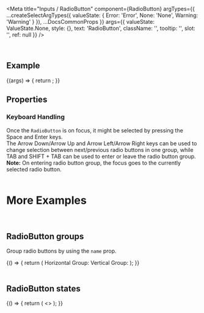 
<Meta
  title="Inputs / RadioButton"
  component={RadioButton}
  argTypes={{
    ...createSelectArgTypes({
      valueState: {
        Error: 'Error',
        None: 'None',
        Warning: 'Warning'
      }
    }),
    ...DocsCommonProps
  }}
  args={{
    valueState: ValueState.None,
    style: {},
    text: 'RadioButton',
    className: '',
    tooltip: '',
    slot: '',
    ref: null
  }}
/>

<DocsHeader />

<br />

## Example

<Canvas>
  <Story name="Default">
    {(args) => {
      return <RadioButton {...args} />;
    }}
  </Story>
</Canvas>

## Properties

<ArgsTable story="." />
<div
  style={{
    fontFamily: 'var(--sapFontFamily)',
    fontSize: 'var(--sapFontSize)',
    color: 'var(--sapTextColor)'
  }}
>
  <h3>Keyboard Handling</h3>
  Once the <code>RadioButton</code> is on focus, it might be selected by pressing the Space and Enter keys. <br />
  The Arrow Down/Arrow Up and Arrow Left/Arrow Right keys can be used to change selection between next/previous radio
  buttons in one group, while TAB and SHIFT + TAB can be used to enter or leave the radio button group. <br />
  <b>Note:</b> On entering radio button group, the focus goes to the currently selected radio button.
</div>

<br />

# More Examples

<br />

## RadioButton groups

Group radio buttons by using the `name` prop.

<Canvas>
  <Story name="RadioButton groups">
    {() => {
      return (
        <FlexBox style={{ width: '600px' }} justifyContent={FlexBoxJustifyContent.SpaceBetween}>
          <FlexBox alignItems={FlexBoxAlignItems.Center}>
            <Label>Horizontal Group: </Label>
            <RadioButton name="GroupA" text="Option A" />
            <RadioButton name="GroupA" text="Option B" />
            <RadioButton name="GroupA" text="Option C" />
          </FlexBox>
          <FlexBox direction={FlexBoxDirection.Column}>
            <Label>Vertical Group: </Label>
            <RadioButton name="GroupB" text="Neutral" valueState={ValueState.None} />
            <RadioButton name="GroupB" text="Warning" valueState={ValueState.Warning} />
            <RadioButton name="GroupB" text="Critical" valueState={ValueState.Error} />
          </FlexBox>
        </FlexBox>
      );
    }}
  </Story>
</Canvas>

<br />
<br />

## RadioButton states

<Canvas>
  <Story name="RadioButton states">
    {() => {
      return (
        <>
          <RadioButton text="Error" value-state={ValueState.Error} />
          <RadioButton text="Warning" value-state={ValueState.Warning} />
          <RadioButton text="Disabled" disabled selected />
          <RadioButton text="Readonly" readonly selected />
          <RadioButton text="Error disabled" disabled value-state={ValueState.Error} selected />
          <RadioButton text="Warning disabled " disabled value-state={ValueState.Warning} selected />
          <RadioButton text="Error readonly" readonly value-state={ValueState.Error} selected />
          <RadioButton text="Warning readonly" readonly value-state={ValueState.Warning} selected />
        </>
      );
    }}
  </Story>
</Canvas>
